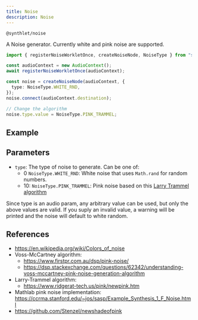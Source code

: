 ```yaml
---
title: Noise
description: Noise
---
```


`@synthlet/noise`


A Noise generator. Currently white and pink noise are supported.

```ts
import { registerNoiseWorkletOnce, createNoiseNode, NoiseType } from "synthlet";

const audioContext = new AudioContext();
await registerNoiseWorkletOnce(audioContext);

const noise = createNoiseNode(audioContext, {
  type: NoiseType.WHITE_RND,
});
noise.connect(audioContext.destination);

// Change the algorithm
noise.type.value = NoiseType.PINK_TRAMMEL;
```

## Example

<NoiseExample />

## Parameters

- `type`: The type of noise to generate. Can be one of:
  - 0 `NoiseType.WHITE_RND`: White noise that uses `Math.rand` for random numbers.
  - 10: `NoiseType.PINK_TRAMMEL`: Pink noise based on this [Larry Trammel algorithm](https://www.ridgerat-tech.us/pink/newpink.htm)

Since type is an audio param, any arbitrary value can be used, but only the above values are valid. If you suply an invalid value, a warning will be printed and the noise will default to white random.

## References

- https://en.wikipedia.org/wiki/Colors_of_noise
- Voss-McCartney algorithm:
  - https://www.firstpr.com.au/dsp/pink-noise/
  - https://dsp.stackexchange.com/questions/62342/understanding-voss-mccartney-pink-noise-generation-algorithm
- Larry-Trammel algorithm:
  - https://www.ridgerat-tech.us/pink/newpink.htm
- Mathlab pink noise implementation: https://ccrma.stanford.edu/~jos/sasp/Example_Synthesis_1_F_Noise.html
- https://github.com/Stenzel/newshadeofpink

